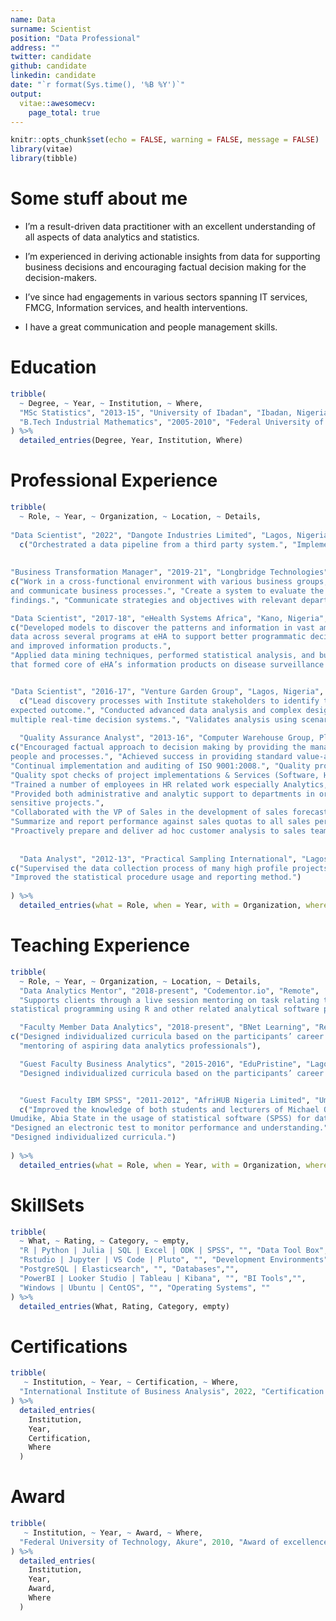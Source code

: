 ```yaml
---
name: Data
surname: Scientist
position: "Data Professional"
address: ""
twitter: candidate
github: candidate
linkedin: candidate
date: "`r format(Sys.time(), '%B %Y')`"
output: 
  vitae::awesomecv:
    page_total: true
---
```


```r
knitr::opts_chunk$set(echo = FALSE, warning = FALSE, message = FALSE)
library(vitae)
library(tibble)
```

# Some stuff about me

-   I'm a result-driven data practitioner with an excellent understanding of all aspects of data analytics and statistics.

-   I'm experienced in deriving actionable insights from data for supporting business decisions and encouraging factual decision making for the decision-makers.

-   I've since had engagements in various sectors spanning IT services, FMCG, Information services, and health interventions.

-   I have a great communication and people management skills.


# Education

```r
tribble(
  ~ Degree, ~ Year, ~ Institution, ~ Where,
  "MSc Statistics", "2013-15", "University of Ibadan", "Ibadan, Nigeria",
  "B.Tech Industrial Mathematics", "2005-2010", "Federal University of Technology, Akure", "Akure, Nigeria"
) %>% 
  detailed_entries(Degree, Year, Institution, Where)
```

# Professional Experience

```r
tribble(
  ~ Role, ~ Year, ~ Organization, ~ Location, ~ Details,
  
"Data Scientist", "2022", "Dangote Industries Limited", "Lagos, Nigeria",
  c("Orchestrated a data pipeline from a third party system.", "Implemented an extensive ETL process.", "Continuous mining of the transformed data.", "Developed and monitor ML models using tidymodels methodology in R."),
  
  
"Business Transformation Manager", "2019-21", "Longbridge Technologies", "Lagos, Nigeria",
c("Work in a cross-functional environment with various business groups, and end-users to identify, document,
and communicate business processes.", "Create a system to evaluate the success of any adjustments made within the organization and present
findings.", "Communicate strategies and objectives with relevant departments and colleagues."),

"Data Scientist", "2017-18", "eHealth Systems Africa", "Kano, Nigeria",
c("Developed models to discover the patterns and information in vast amounts of spatial and non-spatial
data across several programs at eHA to support better programmatic decisions, intervention planning
and improved information products.",
"Applied data mining techniques, performed statistical analysis, and build high quality prediction models
that formed core of eHA’s information products on disease surveillance in particular."),


"Data Scientist", "2016-17", "Venture Garden Group", "Lagos, Nigeria",
  c("Lead discovery processes with Institute stakeholders to identify the business requirements and the
expected outcome.", "Conducted advanced data analysis and complex designs algorithm.", "Applied advanced statistical and predictive modeling techniques to build, maintain, and improve on
multiple real-time decision systems.", "Validates analysis using scenario modeling."),
  
  "Quality Assurance Analyst", "2013-16", "Computer Warehouse Group, Plc", "Lagos, Nigeria",
c("Encouraged factual approach to decision making by providing the management an accurate analysis of
people and processes.", "Achieved success in providing standard value-added metrics for business model.",
"Continual implementation and auditing of ISO 9001:2008.", "Quality process analysis to achieving a system thinking organization.",
"Quality spot checks of project implementations & Services (Software, Hardware, Communication).",
"Trained a number of employees in HR related work especially Analytics, HSE and Change Management.",
"Provided both administrative and analytic support to departments in order to manage critical and people
sensitive projects.",
"Collaborated with the VP of Sales in the development of sales forecasts and projections.",
"Summarize and report performance against sales quotas to all sales personnel in a timely manner.",
"Proactively prepare and deliver ad hoc customer analysis to sales team members and senior management"),
  
  
  "Data Analyst", "2012-13", "Practical Sampling International", "Lagos, Nigeria",
c("Supervised the data collection process of many high profile projects.", "Processed and analyzed raw data collected from field work.",
"Improved the statistical procedure usage and reporting method.")
  
) %>% 
  detailed_entries(what = Role, when = Year, with = Organization, where = Location, why = Details)
```

# Teaching Experience

```r
tribble(
  ~ Role, ~ Year, ~ Organization, ~ Location, ~ Details,
  "Data Analytics Mentor", "2018-present", "Codementor.io", "Remote",
  "Supports clients through a live session mentoring on task relating to analytic, predictive modeling and
statistical programming using R and other related analytical software packages.",

  "Faculty Member Data Analytics", "2018-present", "BNet Learning", "Remote",
c("Designed individualized curricula based on the participants’ career path.",
  "mentoring of aspiring data analytics professionals"),

  "Guest Faculty Business Analytics", "2015-2016", "EduPristine", "Lagos, Nigeria & Beirut, Lebanon",
  "Designed individualized curricula based on the participants’ career path.",


  "Guest Faculty IBM SPSS", "2011-2012", "AfriHUB Nigeria Limited", "Umuahia, Nigeria",
  c("Improved the knowledge of both students and lecturers of Michael Okpara University of Agriculture,
Umudike, Abia State in the usage of statistical software (SPSS) for data analysis.",
"Designed an electronic test to monitor performance and understanding.",
"Designed individualized curricula.")
  
) %>% 
  detailed_entries(what = Role, when = Year, with = Organization, where = Location, why = Details)
```


# SkillSets

```r

tribble(
  ~ What, ~ Rating, ~ Category, ~ empty,
  "R | Python | Julia | SQL | Excel | ODK | SPSS", "", "Data Tool Box", "",
  "Rstudio | Jupyter | VS Code | Pluto", "", "Development Environments","",
  "PostgreSQL | Elasticsearch", "", "Databases","",
  "PowerBI | Looker Studio | Tableau | Kibana", "", "BI Tools","",
  "Windows | Ubuntu | CentOS", "", "Operating Systems", ""
) %>% 
  detailed_entries(What, Rating, Category, empty)

```


# Certifications

```r
tribble(
   ~ Institution, ~ Year, ~ Certification, ~ Where,
  "International Institute of Business Analysis", 2022, "Certification in Business Data Analytics",  "Canada"
) %>% 
  detailed_entries(
    Institution, 
    Year,
    Certification,
    Where
  )
```

# Award

```r
tribble(
   ~ Institution, ~ Year, ~ Award, ~ Where,
  "Federal University of Technology, Akure", 2010, "Award of excellence for branding the Federal University of Technology, Akure", "Akure, Nigeria"
) %>% 
  detailed_entries(
    Institution, 
    Year,
    Award,
    Where
  )
```
